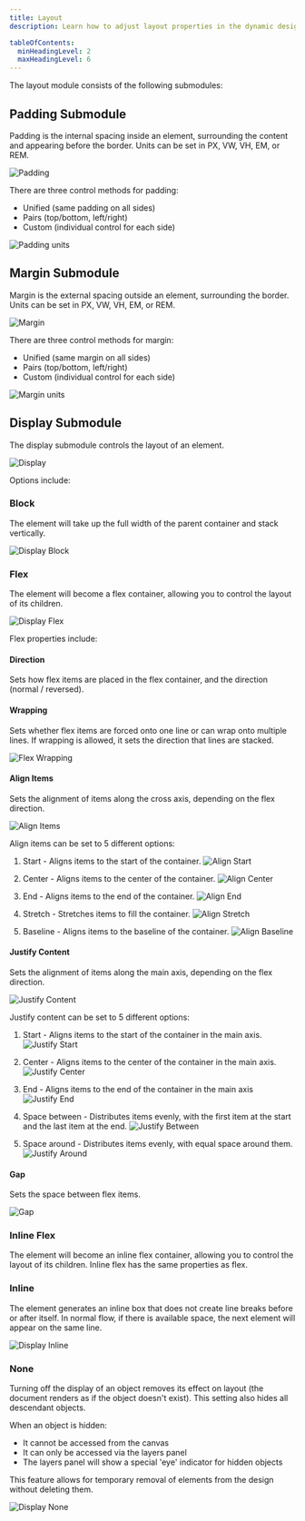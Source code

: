 ```yaml
---
title: Layout
description: Learn how to adjust layout properties in the dynamic design panel.

tableOfContents:
  minHeadingLevel: 2
  maxHeadingLevel: 6
---
```








The layout module consists of the following submodules:

## Padding Submodule

Padding is the internal spacing inside an element, surrounding the content and appearing before the border. Units can be set in PX, VW, VH, EM, or REM.

<CaptionImage caption="Padding example">
  <Image src={padding} alt="Padding" width={463} />
</CaptionImage>

There are three control methods for padding:

- Unified (same padding on all sides)
- Pairs (top/bottom, left/right)
- Custom (individual control for each side)

<CaptionImage caption="Padding control methods">
  <Image src={paddingSides} alt="Padding units" />
</CaptionImage>

## Margin Submodule

Margin is the external spacing outside an element, surrounding the border. Units can be set in PX, VW, VH, EM, or REM.

<CaptionImage caption="Margin example">
  <Image src={margin} alt="Margin" width={352} />
</CaptionImage>

There are three control methods for margin:
- Unified (same margin on all sides)
- Pairs (top/bottom, left/right)
- Custom (individual control for each side)

<CaptionImage caption="Margin control methods">
  <Image src={marginSides} alt="Margin units" />
</CaptionImage>

## Display Submodule

The display submodule controls the layout of an element.

<CaptionImage caption="Display Submodules">
  <Image src={display} alt="Display" width={352} />
</CaptionImage>

Options include:

### Block

The element will take up the full width of the parent container and stack vertically.

<CaptionImage caption="Display Block">
  <Image src={displayBlock} alt="Display Block" width={352} />
</CaptionImage>

### Flex

The element will become a flex container, allowing you to control the layout of its children.

<CaptionImage caption="Display Flex">
  <Image src={displayFlex} alt="Display Flex" width={352} />
</CaptionImage>

Flex properties include:

#### Direction

Sets how flex items are placed in the flex container, and the direction (normal / reversed).

#### Wrapping

Sets whether flex items are forced onto one line or can wrap onto multiple lines. If wrapping is allowed, it sets the direction that lines are stacked.

<CaptionImage caption="Flex Wrapping">
  <Image src={flexWrapping} alt="Flex Wrapping" width={352} />
</CaptionImage>

#### Align Items

Sets the alignment of items along the cross axis, depending on the flex direction.

<CaptionImage caption="Align Items">
  <Image src={alignItems} alt="Align Items" width={452} />
</CaptionImage>

Align items can be set to 5 different options:

1. Start - Aligns items to the start of the container.
    <CaptionImage caption="Align Start">
      <Image src={alignStart} alt="Align Start" />
    </CaptionImage>

2. Center - Aligns items to the center of the container.
    <CaptionImage caption="Align Center">
      <Image src={alignCenter} alt="Align Center" />
    </CaptionImage>

3. End - Aligns items to the end of the container.
    <CaptionImage caption="Align End">
      <Image src={alignEnd} alt="Align End" />
    </CaptionImage>

4. Stretch - Stretches items to fill the container.
    <CaptionImage caption="Align Stretch">
      <Image src={alignStretch} alt="Align Stretch" />
    </CaptionImage>

5. Baseline - Aligns items to the baseline of the container.
    <CaptionImage caption="Align Baseline">
      <Image src={alignBaseline} alt="Align Baseline" />
    </CaptionImage>


#### Justify Content

Sets the alignment of items along the main axis, depending on the flex direction.

<CaptionImage caption="Justify Content">
  <Image src={justifyContent} alt="Justify Content" width={463} />
</CaptionImage>

Justify content can be set to 5 different options:

1. Start - Aligns items to the start of the container in the main axis.
    <CaptionImage caption="Justify Start">
      <Image src={justifyStart} alt="Justify Start" />
    </CaptionImage>

2. Center - Aligns items to the center of the container in the main axis.
    <CaptionImage caption="Justify Center">
      <Image src={justifyCenter} alt="Justify Center" />
    </CaptionImage>

3. End - Aligns items to the end of the container in the main axis
    <CaptionImage caption="Justify End">
      <Image src={justifyEnd} alt="Justify End" />
    </CaptionImage>

4. Space between - Distributes items evenly, with the first item at the start and the last item at the end.
    <CaptionImage caption="Justify Between">
      <Image src={justifyBetween} alt="Justify Between" />
    </CaptionImage>

5. Space around - Distributes items evenly, with equal space around them.
    <CaptionImage caption="Justify Around">
      <Image src={justifyAround} alt="Justify Around" />
    </CaptionImage>

#### Gap

Sets the space between flex items.

<CaptionImage caption="Gap">
  <Image src={gap} alt="Gap" width={452} />
</CaptionImage>

### Inline Flex

The element will become an inline flex container, allowing you to control the layout of its children. Inline flex has the same properties as flex.

### Inline

The element generates an inline box that does not create line breaks before or after itself. In normal flow, if there is available space, the next element will appear on the same line.

<CaptionImage caption="Display Inline">
  <Image src={displayInline} alt="Display Inline" />
</CaptionImage>

### None

Turning off the display of an object removes its effect on layout (the document renders as if the object doesn't exist). This setting also hides all descendant objects.

When an object is hidden:

- It cannot be accessed from the canvas
- It can only be accessed via the layers panel
- The layers panel will show a special 'eye' indicator for hidden objects

This feature allows for temporary removal of elements from the design without deleting them.

<CaptionImage caption="Display None">
  <Image src={displayNone} alt="Display None" />
</CaptionImage>
